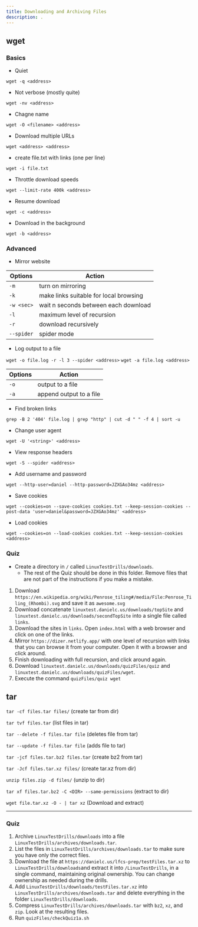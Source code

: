 ```yaml
---
title: Downloading and Archiving Files
description: .
---
```



## wget

### Basics


- Quiet

`wget -q <address>`


- Not verbose (mostly quite)

`wget -nv <address>`


- Chagne name

`wget -O <filename> <address>`


- Download multiple URLs

`wget <address> <address>`

- create file.txt with links (one per line)

`wget -i file.txt`


- Throttle download speeds

`wget --limit-rate 400k <address>`


- Resume download

`wget -c <address>`


- Download in the background

`wget -b <address>`

### Advanced


- Mirror website

Options | Action
--- | ---
`-m` | turn on mirroring
`-k` | make links suitable for local browsing
`-w <sec>` | wait n seconds between each download
`-l`       |  maximum level of recursion
`-r`       |  download recursively 
`--spider` |  spider mode


- Log output to a file

`wget -o file.log -r -l 3 --spider <address>`
`wget -a file.log <address>`

Options | Action
--- | ---
`-o`       |  output to a file
`-a`       |  append output to a file


- Find broken links

`grep -B 2 '404' file.log | grep "http" | cut -d " " -f 4 | sort -u`


- Change user agent

`wget -U '<string>' <address>`


- View response headers

`wget -S --spider <address>`


- Add username and password

`wget ‐‐http-user=daniel ‐‐http-password=JZXGAo34mz <address>`


- Save cookies

`wget ‐‐cookies=on ‐‐save-cookies cookies.txt ‐‐keep-session-cookies ‐‐post-data 'user=daniel&password=JZXGAo34mz' <address>`


- Load cookies

`wget ‐‐cookies=on ‐‐load-cookies cookies.txt ‐‐keep-session-cookies <address>`

### Quiz

- Create a directory in `/` called `LinuxTestDrills/downloads`.
    - The rest of the Quiz should be done in this folder. Remove files that are not part of the instructions if you make a mistake.

1. Download `https://en.wikipedia.org/wiki/Penrose_tiling#/media/File:Penrose_Tiling_(Rhombi).svg` and save it as `awesome.svg`
1. Download concatenate `linuxtest.danielc.us/downloads/topSite` and `linuxtest.danielc.us/downloads/secondTopSite` into a single file called `links`.
1. Download the sites in `links`. Open `index.html` with a web browser and click on one of the links.
1. Mirror `https://dizer.netlify.app/` with one level of recursion with links that you can browse it from your computer. Open it with a browser and click around.
1. Finish downloading with full recursion, and click around again.
1. Download `linuxtest.danielc.us/downloads/quizFiles/quiz` and `linuxtest.danielc.us/downloads/quizFiles/wget`.
1. Execute the command `quizFiles/quiz wget`

## tar

`tar -cf files.tar ​files/` (create tar from dir)

`tar tvf files.tar` (list files in tar)

`tar --delete -f files.tar file` (deletes file from tar)

`tar --update -f files.tar file` (adds file to tar)

`tar -jcf files.tar.bz2 files.tar` (create bz2 from tar)

`tar -Jcf files.tar.xz files/` (create tar.xz from dir)

`unzip files.zip -d files/` (unzip to dir)

`tar xf files.tar.bz2 -C <DIR> --same-permissions` (extract to dir)

`wget file.tar.xz -O - | tar xz` (Download and extract)

---

### Quiz


1. Archive `LinuxTestDrills/downloads` into a file `LinuxTestDrills/archives/downloads.tar`.
1. List the files in `LinuxTestDrills/archives/downloads.tar` to make sure you have only the correct files.
1. Download the file at `https://danielc.us/lfcs-prep/testFiles.tar.xz` to `LinuxTestDrills/downloads`and extract it into `/LinuxTestDrills`, in a single command, maintaining original ownership. You can change ownership as needed during the drills.
1. Add `LinuxTestDrills/downloads/testFiles.tar.xz` into `LinuxTestDrills/archives/downloads.tar` and delete everything in the folder `LinuxTestDrills/downloads`.
1. Compress `LinuxTestDrills/archives/downloads.tar` with `bz2`, `xz`, and `zip`. Look at the resulting files.
1. Run `quizFiles/checkQuiz1a.sh`
